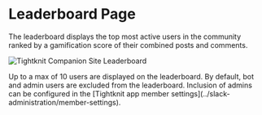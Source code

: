 
# Leaderboard Page

The leaderboard displays the top most active users in the community ranked by a gamification score of their combined posts and comments.

![Tightknit Companion Site Leaderboard](/tightknit-site/pages/leaderboard.png)

<Callout type="info">
  Up to a max of 10 users are displayed on the leaderboard.
</Callout>

<Callout type="info">
  By default, bot and admin users are excluded from the leaderboard. Inclusion
  of admins can be configured in the [Tightknit app member
  settings](../slack-administration/member-settings).
</Callout>
